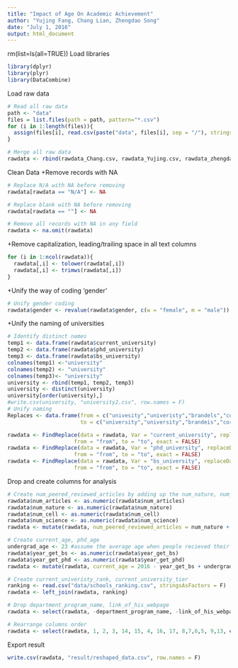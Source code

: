 ```yaml
---
title: "Impact of Age On Academic Achievement"
author: "Yujing Fang, Chang Lian, Zhengdao Song"
date: "July 1, 2016"
output: html_document
---
```


rm(list=ls(all=TRUE))
Load libraries
```r
library(dplyr)
library(plyr)
library(DataCombine)
```

Load raw data
```r
# Read all raw data
path <- "data"
files = list.files(path = path, pattern="*.csv")
for (i in 1:length(files)){
  assign(files[i], read.csv(paste("data", files[i], sep = "/"), stringsAsFactors = F))
} 

# Merge all raw data
rawdata <- rbind(rawdata_Chang.csv, rawdata_Yujing.csv, rawdata_zhengdao.csv)
```

Clean Data
+Remove records with NA 
```r
# Replace N/A with NA before removing
rawdata[rawdata == "N/A"] <- NA

# Replace blank with NA before removing
rawdata[rawdata == ""] <- NA

# Remove all records with NA in any field
rawdata <- na.omit(rawdata)
```

+Remove capitalization, leading/trailing space in all text columns
```r
for (i in 1:ncol(rawdata)){
  rawdata[,i] <- tolower(rawdata[,i])
  rawdata[,i] <- trimws(rawdata[,i])
}
```

+Unify the way of coding 'gender'
```r
# Unify gender coding
rawdata$gender <- revalue(rawdata$gender, c(w = "female", m = "male"))
```

+Unify the naming of universities
```r
# Identify distinct names
temp1 <- data.frame(rawdata$current_university)
temp2 <- data.frame(rawdata$phd_university)
temp3 <- data.frame(rawdata$bs_university)
colnames(temp1) <-"university"
colnames(temp2) <- "university"
colnames(temp3)<- "university"
university <- rbind(temp1, temp2, temp3)
university <- distinct(university)
university[order(university),]
#write.csv(university, "university2.csv", row.names = F)
# Unify naming
Replaces <- data.frame(from = c("univesity","univeristy","brandels","cornell","mit","oberlin university","university,","universsity","purdue","uc berkeley","uc davis","uc irvine","uc san diego","uc san franciso","uc santa cruz","univeristy of california, san franciso","auto_noma","universitÃ© de montrÃ©al","universite de montreal","angelas","university of illinois-urban champaign","university of illinois, champaign-urbana","university of tennnessee-memphis","university of washington-seattle","ut austin","washington university","yale","harvard college", "university of illinois-champaign","university of wisconsin, madison","university university","university of california, berkeley","university of california, los angeles","university of california, san diego",'university of california, san francisco',"university of california, san franciso","university of california, santa cruz","university of colorado, boulder","university of minnesota-twin cities","university of texas southwestern medical center","university of wisconsin-madison","washington university","university of wisconsin"), 
                       to = c("university","university","brandeis","cornell university","massachusetts institute of technology","oberlin college","university","university","purdue university","university of california-berkeley","university of california-davis","university of california-irvine","university of california-san diego","university of california-san francisco","university of california-santa cruz","university of california-san francisco","autonoma","university of montreal","university of montreal","angeles","university of illinois-urban champaign","university of illinois-champaign","university of tennessee","university of washington","university of texas","washington university","yale university","harvard university","university of illinois-urban champaign","university of wisconsin-madison","university","university of california-berkeley","university of california-los angeles","university of california-san diego",'university of california-san francisco',"university of california-san francisco","university of california-santa cruz","university of colorado","university of minnesota","university of texas","university of wisconsin","university of washington","university of wisconsin-madison"))

rawdata <- FindReplace(data = rawdata, Var = "current_university", replaceData = Replaces,
                     from = "from", to = "to", exact = FALSE)
rawdata <- FindReplace(data = rawdata, Var = "phd_university", replaceData = Replaces,
                     from = "from", to = "to", exact = FALSE)
rawdata <- FindReplace(data = rawdata, Var = "bs_university", replaceData = Replaces,
                     from = "from", to = "to", exact = FALSE)
```

Drop and create columns for analysis
```r
# Create num_peered_reviewed_articles by adding up the num_nature, num_cell, num_science 
rawdata$num_articles <- as.numeric(rawdata$num_articles)
rawdata$num_nature <- as.numeric(rawdata$num_nature)
rawdata$num_cell <- as.numeric(rawdata$num_cell)
rawdata$num_science <- as.numeric(rawdata$num_science)
rawdata <- mutate(rawdata, num_peered_reviewed_articles = num_nature + num_cell + num_science)

# Create current_age, phd_age
undergrad_age <- 23 #assume the average age when people recieved their undergrad degrees is 23
rawdata$year_get_bs <- as.numeric(rawdata$year_get_bs)
rawdata$year_get_phd <- as.numeric(rawdata$year_get_phd)
rawdata <- mutate(rawdata, current_age = 2016 - year_get_bs + undergrad_age, phd_age = year_get_phd - year_get_bs + 23)

# Create current_univeristy_rank, current_university_tier
ranking <- read.csv("data/schools_ranking.csv", stringsAsFactors = F)
rawdata <- left_join(rawdata, ranking)

# Drop department_program_name, link_of_his_webpage
rawdata <- select(rawdata, -department_program_name, -link_of_his_webpage)

# Rearrange columns order
rawdata <- select(rawdata, 1, 2, 3, 14, 15, 4, 16, 17, 8,7,6,5, 9,13, everything())
```

Export result
```r
write.csv(rawdata, "result/reshaped_data.csv", row.names = F)
```

